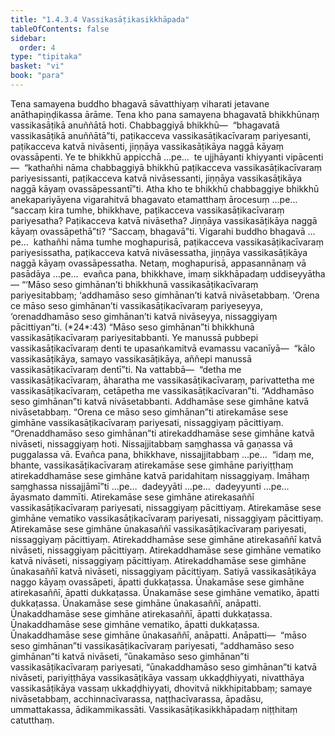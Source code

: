 ```yaml
---
title: "1.4.3.4 Vassikasāṭikasikkhāpada"
tableOfContents: false
sidebar:
  order: 4
type: "tipitaka"
basket: "vi"
book: "para"
---
```



<DynamicBreadcrumb />

<Division number="626" book="para" e="ch" v="1" p="364">

<Paragraph number="2323" book="para">
Tena samayena buddho bhagavā sāvatthiyaṃ viharati jetavane anāthapiṇḍikassa ārāme. Tena kho pana samayena bhagavatā bhikkhūnaṃ vassikasāṭikā anuññātā hoti. Chabbaggiyā bhikkhū—  “bhagavatā vassikasāṭikā anuññātā”ti, paṭikacceva vassikasāṭikacīvaraṃ pariyesanti, paṭikacceva katvā nivāsenti, jiṇṇāya vassikasāṭikāya naggā kāyaṃ ovassāpenti. Ye te bhikkhū appicchā …pe…  te ujjhāyanti khiyyanti vipācenti—  “kathañhi nāma chabbaggiyā bhikkhū paṭikacceva vassikasāṭikacīvaraṃ pariyesissanti, paṭikacceva katvā nivāsessanti, jiṇṇāya vassikasāṭikāya naggā kāyaṃ ovassāpessantī”ti.
</Paragraph>

<Paragraph number="2324" book="para">
Atha kho te bhikkhū chabbaggiye bhikkhū anekapariyāyena vigarahitvā bhagavato etamatthaṃ ārocesuṃ …pe…  “saccaṃ kira tumhe, bhikkhave, paṭikacceva vassikasāṭikacīvaraṃ pariyesatha? Paṭikacceva katvā nivāsetha? Jiṇṇāya vassikasāṭikāya naggā kāyaṃ ovassāpethā”ti? “Saccaṃ, bhagavā”ti. Vigarahi buddho bhagavā …pe…  kathañhi nāma tumhe moghapurisā, paṭikacceva vassikasāṭikacīvaraṃ pariyesissatha, paṭikacceva katvā nivāsessatha, jiṇṇāya vassikasāṭikāya naggā kāyaṃ ovassāpessatha. Netaṃ, moghapurisā, appasannānaṃ vā pasādāya …pe…  evañca pana, bhikkhave, imaṃ sikkhāpadaṃ uddiseyyātha—
</Paragraph>

</Division>
<Division number="627" book="para" e="ch" v="1" p="365">

<Paragraph number="2325" book="para">
<Emphasis>“‘Māso seso gimhānan’ti bhikkhunā vassikasāṭikacīvaraṃ pariyesitabbaṃ</Emphasis>; <Emphasis>‘addhamāso</Emphasis> <Emphasis>seso gimhānan’ti katvā nivāsetabbaṃ</Emphasis>. <Emphasis>‘Orena ce māso seso gimhānan’ti vassikasāṭikacīvaraṃ pariyeseyya, ‘orenaddhamāso seso gimhānan’ti katvā nivāseyya, nissaggiyaṃ pācittiyan”</Emphasis>ti. (*24*:<Emphasis>43</Emphasis>)
</Paragraph>

</Division>
<Division number="628" book="para" e="ch" v="1" p="365">

<Paragraph number="2326" book="para">
<Emphasis>“Māso seso gimhānan”ti bhikkhunā vassikasāṭikacīvaraṃ pariyesitabban</Emphasis>ti. Ye manussā pubbepi vassikasāṭikacīvaraṃ denti te upasaṅkamitvā evamassu vacanīyā—  “kālo vassikasāṭikāya, samayo vassikasāṭikāya, aññepi manussā vassikasāṭikacīvaraṃ dentī”ti. Na vattabbā—  “detha me vassikasāṭikacīvaraṃ, āharatha me vassikasāṭikacīvaraṃ, parivattetha me vassikasāṭikacīvaraṃ, cetāpetha me vassikasāṭikacīvaran”ti.
</Paragraph>

<Paragraph number="2327" book="para">
<Emphasis>“Addhamāso seso gimhānan”ti katvā nivāsetabban</Emphasis>ti. Addhamāse sese gimhāne katvā nivāsetabbaṃ.
</Paragraph>

<Paragraph number="2328" book="para">
<Emphasis>“Orena ce māso seso gimhānan”</Emphasis>ti atirekamāse sese gimhāne vassikasāṭikacīvaraṃ pariyesati, nissaggiyaṃ pācittiyaṃ.
</Paragraph>

<Paragraph number="2329" book="para">
<Emphasis>“Orenaddhamāso seso gimhānan”</Emphasis>ti atirekaddhamāse sese gimhāne katvā nivāseti, nissaggiyaṃ hoti. Nissajjitabbaṃ saṃghassa vā gaṇassa vā puggalassa vā. Evañca pana, bhikkhave, nissajjitabbaṃ …pe…  “idaṃ me, bhante, vassikasāṭikacīvaraṃ atirekamāse sese gimhāne pariyiṭṭhaṃ atirekaddhamāse sese gimhāne katvā paridahitaṃ nissaggiyaṃ. Imāhaṃ saṃghassa nissajjāmī”ti …pe…  dadeyyāti …pe…  dadeyyunti …pe…  āyasmato dammīti.
</Paragraph>

</Division>
<Division number="629" book="para" e="ch" v="1" p="366">

<Paragraph number="2330" book="para">
Atirekamāse sese gimhāne atirekasaññī vassikasāṭikacīvaraṃ pariyesati, nissaggiyaṃ pācittiyaṃ. Atirekamāse sese gimhāne vematiko vassikasāṭikacīvaraṃ pariyesati, nissaggiyaṃ pācittiyaṃ. Atirekamāse sese gimhāne ūnakasaññī vassikasāṭikacīvaraṃ pariyesati, nissaggiyaṃ pācittiyaṃ.
</Paragraph>

<Paragraph number="2331" book="para">
Atirekaddhamāse sese gimhāne atirekasaññī katvā nivāseti, nissaggiyaṃ pācittiyaṃ. Atirekaddhamāse sese gimhāne vematiko katvā nivāseti, nissaggiyaṃ pācittiyaṃ. Atirekaddhamāse sese gimhāne ūnakasaññī katvā nivāseti, nissaggiyaṃ pācittiyaṃ.
</Paragraph>

<Paragraph number="2332" book="para">
Satiyā vassikasāṭikāya naggo kāyaṃ ovassāpeti, āpatti dukkaṭassa. Ūnakamāse sese gimhāne atirekasaññī, āpatti dukkaṭassa. Ūnakamāse sese gimhāne vematiko, āpatti dukkaṭassa. Ūnakamāse sese gimhāne ūnakasaññī, anāpatti.
</Paragraph>

<Paragraph number="2333" book="para">
Ūnakaddhamāse sese gimhāne atirekasaññī, āpatti dukkaṭassa. Ūnakaddhamāse sese gimhāne vematiko, āpatti dukkaṭassa. Ūnakaddhamāse sese gimhāne ūnakasaññī, anāpatti.
</Paragraph>

</Division>
<Division number="630" book="para" e="ch" v="1" p="366">

<Paragraph number="2334" book="para">
Anāpatti—  “māso seso gimhānan”ti vassikasāṭikacīvaraṃ pariyesati, “addhamāso seso gimhānan”ti katvā nivāseti, “ūnakamāso seso gimhānan”ti vassikasāṭikacīvaraṃ pariyesati, “ūnakaddhamāso seso gimhānan”ti katvā nivāseti, pariyiṭṭhāya vassikasāṭikāya vassaṃ ukkaḍḍhiyyati, nivatthāya vassikasāṭikāya vassaṃ ukkaḍḍhiyyati, dhovitvā nikkhipitabbaṃ; samaye nivāsetabbaṃ, acchinnacīvarassa, naṭṭhacīvarassa, āpadāsu, ummattakassa, ādikammikassāti.

</Paragraph>
</Division>

<Paragraph number="2335" type="center" book="para">
Vassikasāṭikasikkhāpadaṃ niṭṭhitaṃ catutthaṃ.
</Paragraph>